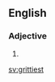 ==English==

===Adjective===
{{head|en|adjective superlative form}}

# {{en-superlative of|gritty}}

[[sv:grittiest]]